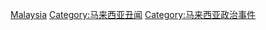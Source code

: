 [[Category:各国政治丑闻|Malaysia]]
[[Category:马来西亚丑闻‎|Category:马来西亚丑闻‎]]
[[Category:马来西亚政治事件|Category:马来西亚政治事件]]